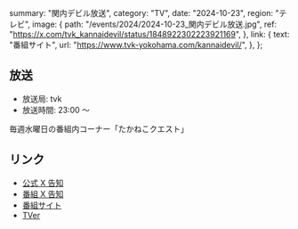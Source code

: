   summary: "関内デビル放送",
  category: "TV",
  date: "2024-10-23",
  region: "テレビ",
  image: {
    path: "/events/2024/2024-10-23_関内デビル放送.jpg",
    ref: "https://x.com/tvk_kannaidevil/status/1848922302223921169",
  },
  link: {
    text: "番組サイト",
    url: "https://www.tvk-yokohama.com/kannaidevil/",
  },
};

## 放送

- 放送局: tvk
- 放送時間: 23:00 ～

毎週水曜日の番組内コーナー「たかねこクエスト」

## リンク

- [公式 X 告知](https://x.com/takanenofficial/status/1849073295028871295)
- [番組 X 告知](https://x.com/tvk_kannaidevil/status/1848922302223921169)
- [番組サイト](https://www.tvk-yokohama.com/kannaidevil/)
- [TVer](https://tver.jp/series/srehapgls0)

